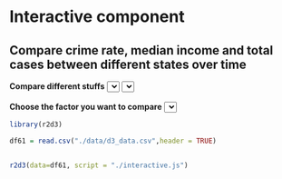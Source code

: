 # Interactive component

## Compare crime rate, median income and total cases between different states over time
<script src="https://d3js.org/d3.v6.js"></script>
<b>Compare different stuffs</b>
<select id="selectButton1"></select>
<select id="selectButton2"></select>
<br>
<br>
<b>Choose the factor you want to compare</b>
<select id="selectButton3"></select>
<div id="my_dataviz"></div>
<script src="https://d3js.org/d3-scale-chromatic.v1.min.js"></script>

```r
library(r2d3)
```



```r
df61 = read.csv("./data/d3_data.csv",header = TRUE)


r2d3(data=df61, script = "./interactive.js")
```
